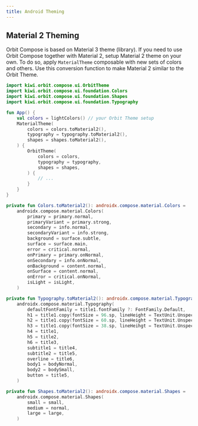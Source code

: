 ```yaml
---
title: Android Theming
---
```


## Material 2 Theming

Orbit Compose is based on Material 3 theme (library). If you need to use Orbit Compose together with Material 2, setup Material 2 theme on your own. To do so, apply `MaterialTheme` composable with new sets of colors and others. Use this conversion function to make Material 2 similar to the Orbit Theme.

```kotlin
import kiwi.orbit.compose.ui.OrbitTheme
import kiwi.orbit.compose.ui.foundation.Colors
import kiwi.orbit.compose.ui.foundation.Shapes
import kiwi.orbit.compose.ui.foundation.Typography

fun App() {
    val colors = lightColors() // your Orbit Theme setup
    MaterialTheme(
        colors = colors.toMaterial2(),
        typography = typography.toMaterial2(),
        shapes = shapes.toMaterial2(),
    ) {
        OrbitTheme(
            colors = colors,
            typography = typography,
            shapes = shapes,
        ) {
            // ...
        }
    }
}

private fun Colors.toMaterial2(): androidx.compose.material.Colors =
    androidx.compose.material.Colors(
        primary = primary.normal,
        primaryVariant = primary.strong,
        secondary = info.normal,
        secondaryVariant = info.strong,
        background = surface.subtle,
        surface = surface.main,
        error = critical.normal,
        onPrimary = primary.onNormal,
        onSecondary = info.onNormal,
        onBackground = content.normal,
        onSurface = content.normal,
        onError = critical.onNormal,
        isLight = isLight,
    )

private fun Typography.toMaterial2(): androidx.compose.material.Typography =
    androidx.compose.material.Typography(
        defaultFontFamily = title1.fontFamily ?: FontFamily.Default,
        h1 = title1.copy(fontSize = 96.sp, lineHeight = TextUnit.Unspecified),
        h2 = title1.copy(fontSize = 60.sp, lineHeight = TextUnit.Unspecified),
        h3 = title1.copy(fontSize = 38.sp, lineHeihgt = TextUnit.Unspecified),
        h4 = title1,
        h5 = title2,
        h6 = title3,
        subtitle1 = title4,
        subtitle2 = title5,
        overline = title6,
        body1 = bodyNormal,
        body2 = bodySmall,
        button = title5,
    )

private fun Shapes.toMaterial2(): androidx.compose.material.Shapes =
    androidx.compose.material.Shapes(
        small = small,
        medium = normal,
        large = large,
    )
```
